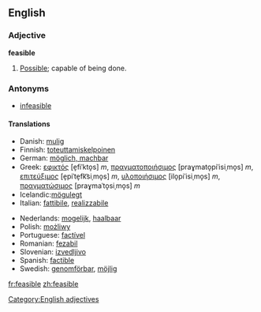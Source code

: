 ==English==
=== Adjective ===
[[Category:English adjectives]]
'''feasible'''
#[[possible|Possible]]; capable of being done.

===Antonyms===
*[[infeasible]]

====Translations====
{{top}}
*Danish: [[mulig]]
*Finnish: [[toteuttamiskelpoinen]]
*German: [[möglich, machbar]]
*Greek: [[εφικτός]] [e̞fiˈkto̞s] ''m'', [[πραγματοποιήσιμος]] [praɣmato̞piˈisiˌmo̞s] ''m'', [[επιτεύξιμος]] [e̞piˈte̞fk͡siˌmo̞s] ''m'', [[υλοποιήσιμος]] [ilo̞piˈisiˌmo̞s] ''m'', [[πραγματώσιμος]] [praɣmaˈto̞siˌmo̞s] ''m''
*Icelandic:[[mögulegt]]
*Italian: [[fattibile]], [[realizzabile]]
{{mid}}
*Nederlands: [[mogelijk]], [[haalbaar]]
*Polish: [[możliwy]]
*Portuguese: [[factível]]
*Romanian: [[fezabil]]
*Slovenian: [[izvedljivo]]
*Spanish: [[factible]]
*Swedish: [[genomförbar]], [[möjlig]]
{{bottom}}

[[fr:feasible]]
[[zh:feasible]]